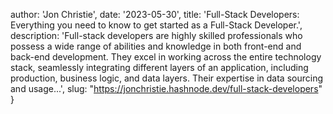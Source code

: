 
  author: 'Jon Christie',
  date: '2023-05-30',
  title: 'Full-Stack Developers: Everything you need to know to get started as a Full-Stack Developer.',
  description:
    'Full-stack developers are highly skilled professionals who possess a wide range of abilities and knowledge in both front-end and back-end development. They excel in working across the entire technology stack, seamlessly integrating different layers of an application, including production, business logic, and data layers. Their expertise in data sourcing and usage...',
    slug: "https://jonchristie.hashnode.dev/full-stack-developers"
}

